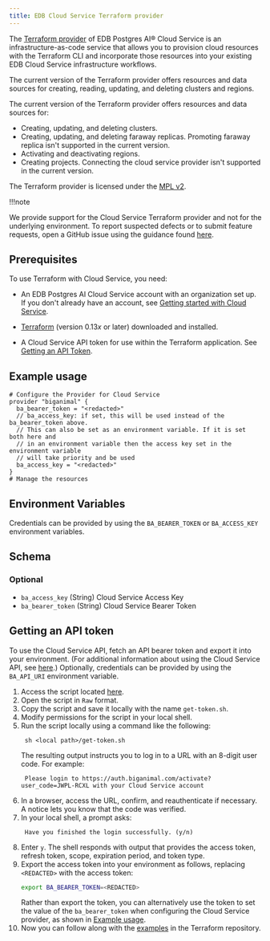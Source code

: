 ```yaml
---
title: EDB Cloud Service Terraform provider
---
```


The [Terraform provider](https://registry.terraform.io/providers/EnterpriseDB/biganimal/latest/docs) of EDB Postgres AI® Cloud Service is an infrastructure-as-code service that allows you to provision cloud resources with the Terraform CLI and incorporate those resources into your existing EDB Cloud Service infrastructure workflows.  

The current version of the Terraform provider offers resources and data sources for creating, reading, updating, and deleting clusters and regions.

The current version of the Terraform provider offers resources and data sources for:

-   Creating, updating, and deleting clusters.
-   Creating, updating, and deleting faraway replicas. Promoting faraway replica isn't supported in the current version.
-   Activating and deactivating regions.
-   Creating projects. Connecting the cloud service provider isn't supported in the current version.

The Terraform provider is licensed under the [MPL v2](https://www.mozilla.org/en-US/MPL/2.0/).

!!!note

   We provide support for the Cloud Service Terraform provider and not for the underlying environment. 
   To report suspected defects or to submit feature requests, open a GitHub issue using the guidance found [here](https://github.com/EnterpriseDB/terraform-provider-biganimal/blob/main/CONTRIBUTING.md#report-an-issue).

## Prerequisites

To use Terraform with Cloud Service, you need: 

-   An EDB Postgres AI Cloud Service account with an organization set up. If you don't already have an account, see [Getting started with Cloud Service](/biganimal/latest/free_trial).

-   [Terraform](https://www.terraform.io/downloads) (version 0.13*x* or later) downloaded and installed.

-   A Cloud Service API token for use within the Terraform application. See [Getting an API Token](#getting-an-api-token).

## Example usage

```hcl
# Configure the Provider for Cloud Service
provider "biganimal" {
  ba_bearer_token = "<redacted>"
  // ba_access_key: if set, this will be used instead of the ba_bearer_token above.
  // This can also be set as an environment variable. If it is set both here and
  // in an environment variable then the access key set in the environment variable
  // will take priority and be used
  ba_access_key = "<redacted>"
}
# Manage the resources
```

## Environment Variables

Credentials can be provided by using the `BA_BEARER_TOKEN` or `BA_ACCESS_KEY` environment variables.

## Schema

### Optional

-   `ba_access_key` (String) Cloud Service Access Key
-   `ba_bearer_token` (String) Cloud Service Bearer Token

## Getting an API token

To use the Cloud Service API, fetch an API bearer token and export it into your environment. (For additional information about using the Cloud Service API, see [here](/edb-postgres-ai/cloud-service/using_the_api/).) Optionally, credentials can be provided by using the `BA_API_URI` environment variable.

1.  Access the script located [here](https://github.com/EnterpriseDB/cloud-utilities/blob/main/api/get-token.sh).
2.  Open the script in `Raw` format.
3.  Copy the script and save it locally with the name `get-token.sh`.
4.  Modify permissions for the script in your local shell.
5.  Run the script locally using a command like the following:
    ```
     sh <local path>/get-token.sh
    ```
    The resulting output instructs you to log in to a URL with an 8-digit user code. For example: 
    ```
     Please login to https://auth.biganimal.com/activate?user_code=JWPL-RCXL with your Cloud Service account
    ```
6.  In a browser, access the URL, confirm, and reauthenticate if necessary. 
    A notice lets you know that the code was verified.
7.  In your local shell, a prompt asks:
    ```
     Have you finished the login successfully. (y/n)
    ```
8.  Enter `y`. The shell responds with output that provides the access token, refresh token, scope, expiration period, and token type.
9.  Export the access token into your environment as follows, replacing `<REDACTED>` with the access token:
    ```bash
    export BA_BEARER_TOKEN=<REDACTED>
    ```
    Rather than export the token, you can alternatively use the token to set the value of the `ba_bearer_token` when configuring the Cloud Service provider, as shown in [Example usage](#example-usage).  
10. Now you can follow along with the [examples](https://github.com/EnterpriseDB/terraform-provider-biganimal/blob/main/examples/README.md) in the Terraform repository. 
